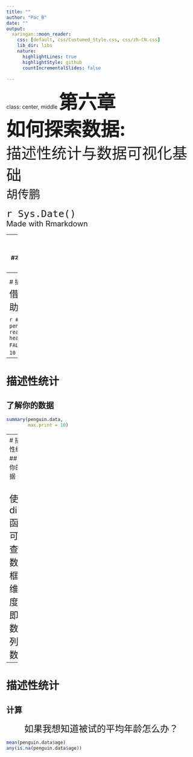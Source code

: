 ```yaml
---
title: ""
author: "Pac_B"
date: ""
output:
  xaringan::moon_reader:
    css: [default, css/Custumed_Style.css, css/zh-CN.css]
    lib_dir: libs
    nature:
      highlightLines: true
      highlightStyle: github
      countIncrementalSlides: false

---
```

class: center, middle
<span style="font-size: 50px;">**第六章**</span> <br>
<span style="font-size: 50px;">__如何探索数据: __</span> <br>
<span style="font-size: 40px;">描述性统计与数据可视化基础</span><br>
<span style="font-size: 30px;">胡传鹏</span> <br>
<span style="font-size: 20px;"> </span> <br>
<span style="font-size: 30px;">`r Sys.Date()`</span> <br>
<span style="font-size: 20px;"> Made with Rmarkdown</span> <br>

---
#回顾
##工作目录与路径
##读取数据
<br><br>
#本节课内容
##了解函数
##- 数据筛选
##-- 向量类型
##-- 比较运算

---
# 描述性统计
## 了解你的数据
<font size=5>
&emsp;&emsp;我们可以借助`str()`、`summary()`等函数来帮助我们简单了解自己的数据信息。
</font><br>

```r
#加载所需要的R包
library("tidyverse")
#读取数据
penguin.data <- read.csv("./data/penguin/penguin_rawdata.csv",
                         header = TRUE, sep=",",
                         stringsAsFactors = FALSE)
str(penguin.data, #指定数据
    list.len = 10 #显示前10个变量信息
    )
```

---
# 描述性统计
## 了解你的数据
```r
summary(penguin.data,
        max.print = 10)
```

---
# 描述性统计
## 了解你的数据
<font size=5>
&emsp;&emsp;使用 dim() 函数可以查看数据框的维度，即行数和列数。
</font><br>
```r
dim(penguin.data)
```

---
# 描述性统计
## 计算
<font size=5>
&emsp;&emsp;如果我想知道被试的平均年龄怎么办？
</font><br>
```r

mean(penguin.data$age)
any(is.na(penguin.data$age))
```





